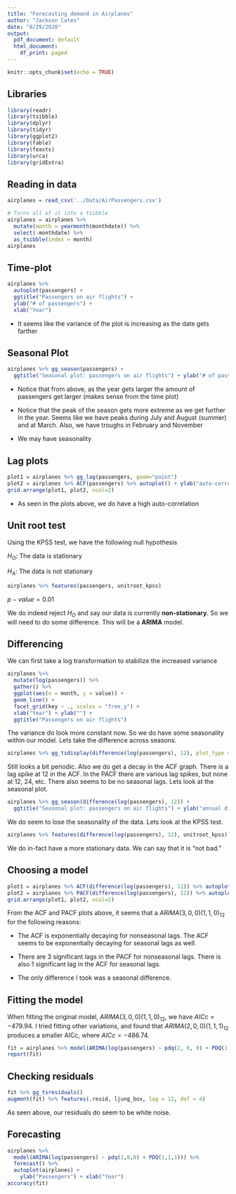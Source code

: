 ```yaml
---
title: "Forecasting demand in Airplanes"
author: "Jackson Cates"
date: "8/29/2020"
output:
  pdf_document: default
  html_document:
    df_print: paged
---
```


```r
knitr::opts_chunk$set(echo = TRUE)
```

## Libraries
```r
library(readr)
library(tsibble)
library(dplyr)
library(tidyr)
library(ggplot2)
library(fable)
library(feasts)
library(urca)
library(gridExtra)
```

## Reading in data
```r
airplanes = read_csv('../Data/AirPassengers.csv')

# Turns all of it into a tsibble
airplanes = airplanes %>% 
  mutate(month = yearmonth(monthdate)) %>%
  select(-monthdate) %>%
  as_tsibble(index = month)
airplanes
```

## Time-plot
```r
airplanes %>% 
  autoplot(passengers) +
  ggtitle("Passengers on air flights") + 
  ylab("# of passengers") +
  xlab("Year")
```

- It seems like the variance of the plot is increasing as the date gets farther

\pagebreak

## Seasonal Plot
```r
airplanes %>% gg_season(passengers) +
  ggtitle("Seasonal plot: passengers on air flights") + ylab("# of passengers")
```

- Notice that from above, as the year gets larger the amount of passengers get larger (makes sense from the time plot)

- Notice that the peak of the season gets more extreme as we get further in the year. Seems like we have peaks during July and August (summer) and at March. Also, we have troughs in February and November

- We may have seasonality

\pagebreak

## Lag plots
```r
plot1 = airplanes %>% gg_lag(passengers, geom="point")
plot2 = airplanes %>% ACF(passengers) %>% autoplot() + ylab("auto-correlation factor")
grid.arrange(plot1, plot2, ncol=2)
```

- As seen in the plots above, we do have a high auto-correlation

## Unit root test
Using the KPSS test, we have the following null hypothesis

$H_O:$ The data is stationary

$H_A:$ The data is not stationary

```r
airplanes %>% features(passengers, unitroot_kpss)
```

$p-value = 0.01$

We do indeed reject $H_O$ and say our data is currently **non-stationary**. So we will need to do some difference. This will be a **ARIMA** model.

## Differencing

We can first take a log transformation to stabilize the increased variance

```r
airplanes %>%
  mutate(log(passengers)) %>%
  gather() %>%
  ggplot(aes(x = month, y = value)) +
  geom_line() +
  facet_grid(key ~ ., scales = "free_y") +
  xlab("Year") + ylab("") +
  ggtitle("Passengers on air flights")
```

The variance do look more constant now. So we do have some seasonality within our model. Lets take the difference across seasons.

```r
airplanes %>% gg_tsdisplay(difference(log(passengers), 12), plot_type = 'partial')
```

Still looks a bit periodic. Also we do get a decay in the ACF graph. There is a lag spike at 12 in the ACF. In the PACF there are various lag spikes, but none at 12, 24, etc. There also seems to be no seasonal lags.  Lets look at the seasonal plot.

```r
airplanes %>% gg_season(difference(log(passengers), 12)) +
  ggtitle("Seasonal plot: passengers on air flights") + ylab("annual difference of log(# of passengers)")
```

We do seem to lose the seasonality of the data. Lets look at the KPSS test.

```r
airplanes %>% features(difference(log(passengers), 12), unitroot_kpss)
```

We do in-fact have a more stationary data. We can say that it is "not bad."

\pagebreak

## Choosing a model
```r
plot1 = airplanes %>% ACF(difference(log(passengers), 12)) %>% autoplot()
plot2 = airplanes %>% PACF(difference(log(passengers), 12)) %>% autoplot()
grid.arrange(plot1, plot2, ncol=2)
```


From the ACF and PACF plots above, it seems that a $ARIMA(3, 0, 0)(1, 1, 0)_{12}$ for the following reasons:

- The ACF is exponentially decaying for nonseasonal lags. The ACF seems to be exponentially decaying for seasonal lags as well.

- There are 3 significant lags in the PACF for nonseasonal lags. There is also 1 significant lag in the ACF for seasonal lags.

- The only difference I took was a seasonal difference.

\pagebreak

## Fitting the model

When fitting the original model, $ARIMA(3, 0, 0)(1, 1, 0)_{12}$, we have $AICc = -479.94$. I tried fitting other variations, and found that $ARIMA(2, 0, 0)(1, 1, 1)_{12}$ produces a smaller AICc, where $AICc = -486.74$.

```r
fit = airplanes %>% model(ARIMA(log(passengers) ~ pdq(2, 0, 0) + PDQ(1, 1, 1)))
report(fit)
```

## Checking residuals
```r
fit %>% gg_tsresiduals()
augment(fit) %>% features(.resid, ljung_box, lag = 12, dof = 4)
```

As seen above, our residuals do seem to be white noise.

## Forecasting
```r
airplanes %>%
  model(ARIMA(log(passengers) ~ pdq(2,0,0) + PDQ(1,1,1))) %>%
  forecast() %>%
  autoplot(airplanes) +
    ylab("Passengers") + xlab("Year")
accuracy(fit)
```














